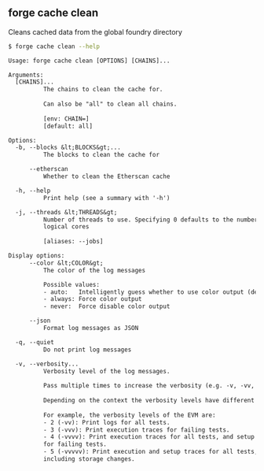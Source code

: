 ## forge cache clean

Cleans cached data from the global foundry directory

```bash
$ forge cache clean --help
```

```txt
Usage: forge cache clean [OPTIONS] [CHAINS]...

Arguments:
  [CHAINS]...
          The chains to clean the cache for.
          
          Can also be "all" to clean all chains.
          
          [env: CHAIN=]
          [default: all]

Options:
  -b, --blocks &lt;BLOCKS&gt;...
          The blocks to clean the cache for

      --etherscan
          Whether to clean the Etherscan cache

  -h, --help
          Print help (see a summary with '-h')

  -j, --threads &lt;THREADS&gt;
          Number of threads to use. Specifying 0 defaults to the number of
          logical cores
          
          [aliases: --jobs]

Display options:
      --color &lt;COLOR&gt;
          The color of the log messages

          Possible values:
          - auto:   Intelligently guess whether to use color output (default)
          - always: Force color output
          - never:  Force disable color output

      --json
          Format log messages as JSON

  -q, --quiet
          Do not print log messages

  -v, --verbosity...
          Verbosity level of the log messages.
          
          Pass multiple times to increase the verbosity (e.g. -v, -vv, -vvv).
          
          Depending on the context the verbosity levels have different meanings.
          
          For example, the verbosity levels of the EVM are:
          - 2 (-vv): Print logs for all tests.
          - 3 (-vvv): Print execution traces for failing tests.
          - 4 (-vvvv): Print execution traces for all tests, and setup traces
          for failing tests.
          - 5 (-vvvvv): Print execution and setup traces for all tests,
          including storage changes.
```